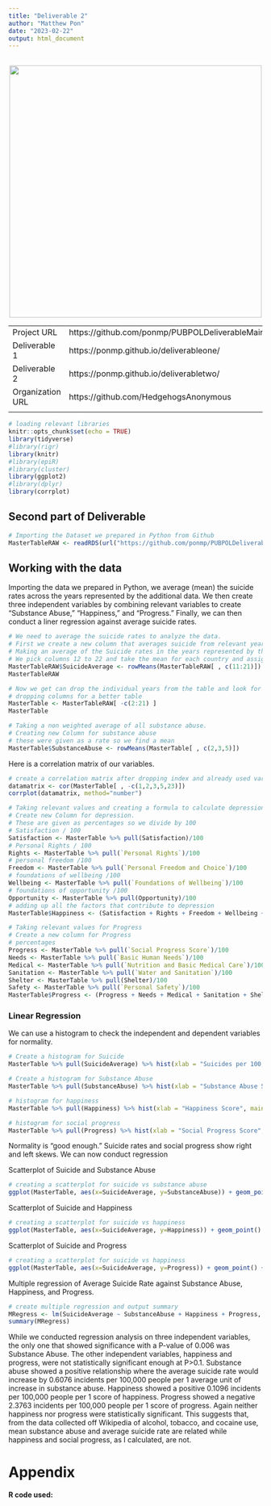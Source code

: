 ```yaml
---
title: "Deliverable 2"
author: "Matthew Pon"
date: "2023-02-22"
output: html_document
---
```

<br> 
<center><img src="https://hengeofthehedge.ddns.net/index.php/apps/theming/icon?v=98fbc42f" width="500"></center>

|                        |                  |
| ---------------------- | ---------------- |
| Project URL            | https://github.com/ponmp/PUBPOLDeliverableMain |
| Deliverable 1          | https://ponmp.github.io/deliverableone/ |
| Deliverable 2          | https://ponmp.github.io/deliverabletwo/ |
| Organization URL       | https://github.com/HedgehogsAnonymous           |
|                        |                  |

```r
# loading relevant libraries
knitr::opts_chunk$set(echo = TRUE)
library(tidyverse)
#library(rigr)
library(knitr)
#library(epiR)
#library(cluster)
library(ggplot2)
#library(dplyr)
library(corrplot)
```

## Second part of Deliverable

```r
# Importing the Dataset we prepared in Python from Github
MasterTableRAW <- readRDS(url("https://github.com/ponmp/PUBPOLDeliverableMain/raw/main/MasterTable.RDS","rb"))
```

## Working with the data
Importing the data we prepared in Python, we average (mean) the suicide rates across the years represented by the additional data. We then create three independent variables by combining relevant variables to create "Substance Abuse," "Happiness," and "Progress." Finally, we can then conduct a liner regression against average suicide rates.

```r
# We need to average the suicide rates to analyze the data.
# First we create a new column that averages suicide from relevant years. The years should match the range the other data was recorded from.
# Making an average of the Suicide rates in the years represented by the other data as a new column
# We pick columns 12 to 22 and take the mean for each country and assign the mean to a new column called SuicideAverage
MasterTableRAW$SuicideAverage <- rowMeans(MasterTableRAW[ , c(11:21)])
MasterTableRAW
```

```r
# Now we get can drop the individual years from the table and look for trends in the data.
# dropping columns for a better table
MasterTable <- MasterTableRAW[ -c(2:21) ]
MasterTable
```

```r
# Taking a non weighted average of all substance abuse.
# Creating new Column for substance abuse
# these were given as a rate so we find a mean
MasterTable$SubstanceAbuse <- rowMeans(MasterTable[ , c(2,3,5)])
```
Here is a correlation matrix of our variables. 
```r
# create a correlation matrix after dropping index and already used variables
datamatrix <- cor(MasterTable[ , -c(1,2,3,5,23)])
corrplot(datamatrix, method="number")
```
```r
# Taking relevant values and creating a formula to calculate depression.
# Create new Column for depression.
# These are given as percentages so we divide by 100
# Satisfaction / 100
Satisfaction <- MasterTable %>% pull(Satisfaction)/100
# Personal Rights / 100
Rights <- MasterTable %>% pull(`Personal Rights`)/100
# personal freedom /100
Freedom <- MasterTable %>% pull(`Personal Freedom and Choice`)/100
# foundations of wellbeing /100
Wellbeing <- MasterTable %>% pull(`Foundations of Wellbeing`)/100
# foundations of opportunity /100
Opportunity <- MasterTable %>% pull(Opportunity)/100
# adding up all the factors that contribute to depression
MasterTable$Happiness <- (Satisfaction + Rights + Freedom + Wellbeing + Opportunity)
```

```r
# Taking relevant values for Progress
# Create a new column for Progress
# percentages
Progress <- MasterTable %>% pull(`Social Progress Score`)/100
Needs <- MasterTable %>% pull(`Basic Human Needs`)/100
Medical <- MasterTable %>% pull(`Nutrition and Basic Medical Care`)/100
Sanitation <- MasterTable %>% pull(`Water and Sanitation`)/100
Shelter <- MasterTable %>% pull(Shelter)/100
Safety <- MasterTable %>% pull(`Personal Safety`)/100
MasterTable$Progress <- (Progress + Needs + Medical + Sanitation + Shelter + Safety)
```

### Linear Regression

We can use a histogram to check the independent and dependent variables for normality.

```r
# Create a histogram for Suicide
MasterTable %>% pull(SuicideAverage) %>% hist(xlab = "Suicides per 100,000 people", main = "Histogram of Suicide Rates")
```

```r
# Create a histogram for Substance Abuse
MasterTable %>% pull(SubstanceAbuse) %>% hist(xlab = "Substance Abuse Score", main = "Histogram of Substance Abuse")
```

```r
# histogram for happiness
MasterTable %>% pull(Happiness) %>% hist(xlab = "Happiness Score", main = "Histogram of Happiness Scores")
```

```r
# histogram for social progress
MasterTable %>% pull(Progress) %>% hist(xlab = "Social Progress Score", main = "Histogram of Social Progress Scores")
```

Normality is "good enough." Suicide rates and social progress show right and left skews.
We can now conduct regression

Scatterplot of Suicide and Substance Abuse
```r
# creating a scatterplot for suicide vs substance abuse
ggplot(MasterTable, aes(x=SuicideAverage, y=SubstanceAbuse)) + geom_point() + geom_smooth(method=lm, se=FALSE)
```

Scatterplot of Suicide and Happiness
```r
# creating a scatterplot for suicide vs happiness
ggplot(MasterTable, aes(x=SuicideAverage, y=Happiness)) + geom_point() + geom_smooth(method=lm, se=FALSE)
```

Scatterplot of Suicide and Progress
```r
# creating a scatterplot for suicide vs happiness
ggplot(MasterTable, aes(x=SuicideAverage, y=Progress)) + geom_point() + geom_smooth(method=lm, se=FALSE)
```

Multiple regression of Average Suicide Rate against Substance Abuse, Happiness, and Progress.
```r
# create multiple regression and output summary
MRegress <- lm(SuicideAverage ~ SubstanceAbuse + Happiness + Progress, data = MasterTable)
summary(MRegress)
```

While we conducted regression analysis on three independent variables, the only one that showed significance with a P-value of 0.006 was Substance Abuse. The other independent variables, happiness and progress, were not statistically significant enough at P>0.1. Substance abuse showed a positive relationship where the average suicide rate would increase by 0.6076 incidents per 100,000 people per 1 average unit of increase in substance abuse. Happiness showed a positive 0.1096 incidents per 100,000 people per 1 score of happiness. Progress showed a negative 2.3763 incidents per 100,000 people per 1 score of progress. Again neither happiness nor progress were statistically significant. This suggests that, from the data collected off Wikipedia of alcohol, tobacco, and cocaine use, mean substance abuse and average suicide rate are related while happiness and social progress, as I calculated, are not.

# Appendix

**R code used:**
```r
```